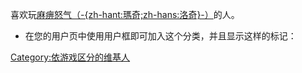 喜欢玩[[瑪奇|麻痹怒气（-{zh-hant:瑪奇;zh-hans:洛奇}-）]]的人。


[[Category:依游戏区分的维基人|Category:依游戏区分的维基人]]
*在您的用户页中使用用户框{{tl|User Mabinogi}}即可加入这个分类，并且显示这样的标记：
{{User Mabinogi}}